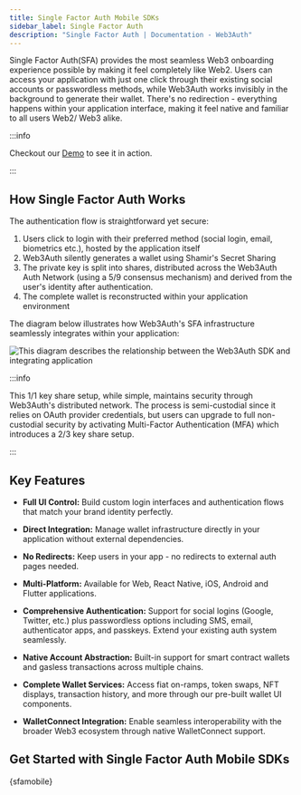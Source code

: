 ```yaml
---
title: Single Factor Auth Mobile SDKs
sidebar_label: Single Factor Auth
description: "Single Factor Auth | Documentation - Web3Auth"
---
```



Single Factor Auth(SFA) provides the most seamless Web3 onboarding experience possible by making it
feel completely like Web2. Users can access your application with just one click through their
existing social accounts or passwordless methods, while Web3Auth works invisibly in the background
to generate their wallet. There's no redirection - everything happens within your application
interface, making it feel native and familiar to all users Web2/ Web3 alike.

:::info

Checkout our [Demo](https://demo-sfa.web3auth.io) to see it in action.

:::

## How Single Factor Auth Works

The authentication flow is straightforward yet secure:

1. Users click to login with their preferred method (social login, email, biometrics etc.), hosted
   by the application itself
2. Web3Auth silently generates a wallet using Shamir's Secret Sharing
3. The private key is split into shares, distributed across the Web3Auth Auth Network (using a 5/9
   consensus mechanism) and derived from the user's identity after authentication.
4. The complete wallet is reconstructed within your application environment

The diagram below illustrates how Web3Auth's SFA infrastructure seamlessly integrates within your
application:

<picture>
  <source srcset={SFAInfraLight} media="(prefers-color-scheme: light)" />
  <source srcset={SFAInfraDark} media="(prefers-color-scheme: dark)" />
  <img
    src={SFAInfraLight}
    style={{ display: "block", maxHeight: "600px", margin: "20px auto" }}
    alt="This diagram describes the relationship between the Web3Auth SDK and integrating application"
  />
</picture>

:::info

This 1/1 key share setup, while simple, maintains security through Web3Auth's distributed network.
The process is semi-custodial since it relies on OAuth provider credentials, but users can upgrade
to full non-custodial security by activating Multi-Factor Authentication (MFA) which introduces a
2/3 key share setup.

:::

## Key Features

- **Full UI Control:** Build custom login interfaces and authentication flows that match your brand
  identity perfectly.

- **Direct Integration:** Manage wallet infrastructure directly in your application without external
  dependencies.

- **No Redirects:** Keep users in your app - no redirects to external auth pages needed.

- **Multi-Platform:** Available for Web, React Native, iOS, Android and Flutter applications.

- **Comprehensive Authentication:** Support for social logins (Google, Twitter, etc.) plus
  passwordless options including SMS, email, authenticator apps, and passkeys. Extend your existing
  auth system seamlessly.

- **Native Account Abstraction:** Built-in support for smart contract wallets and gasless
  transactions across multiple chains.

- **Complete Wallet Services:** Access fiat on-ramps, token swaps, NFT displays, transaction
  history, and more through our pre-built wallet UI components.

- **WalletConnect Integration:** Enable seamless interoperability with the broader Web3 ecosystem
  through native WalletConnect support.

## Get Started with Single Factor Auth Mobile SDKs

{sfamobile}
